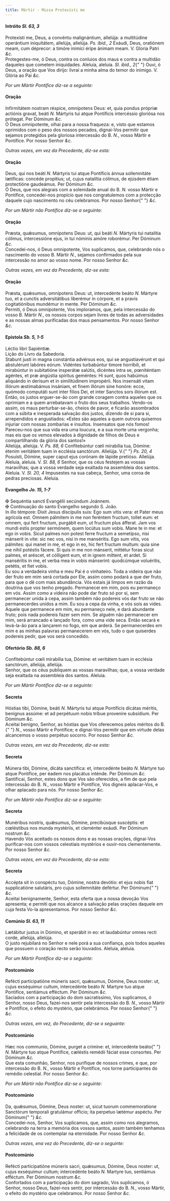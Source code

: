 ```yaml
---
title: Mártir - Missa Protexísti me
---
```


<h4 class="text-center">
  Intróito <em>Sl. 63, 3</em>
</h4>
<div class="grid grid-cols-2 gap-5">
  <div class="col-6 dropcaps text-justify">
    Protexísti me, Deus, a convéntu malignántium, allelúja: a multitúdine
    operántium iniquitátem, allelúja, allelúja. <em>Ps. ibid., 2</em> Exáudi,
    Deus, oratiónem meam, cum déprecor: a timóre inimíci éripe ánimam meam. V.
    Gloria Patri <em>&c.</em>
  </div>
  <div class="col-6 dropcaps text-justify">
    Protegestes-me, ó Deus, contra os conluios dos maus e contra a multidão
    daqueles que cometem iniquidades. Aleluia, aleluia. <em>Sl. ibid., 2</em>{" "}
    Ouvi, ó Deus, a oração que Vos dirijo: livrai a minha alma do temor do
    inimigo. V. Glória ao Pai <em>&c.</em>
  </div>
</div>

<em>Por um Mártir Pontífice diz-se a seguinte:</em>

<h4 class="text-center">Oração</h4>
<div class="grid grid-cols-2 gap-5">
  <div class="col-6 dropcaps text-justify">
    Infirmitátem nostram réspice, omnípotens Deus: et, quia pondus própriæ
    actiónis gravat, beáti <em>N. </em>Mártyris tui atque Pontíficis intercéssio
    gloriósa nos prótegat. Per Dóminum <em>&c.</em>
  </div>
  <div class="col-6 dropcaps text-justify">
    Ó Deus omnipotente, olhai para a nossa fraqueza: e, visto que estamos
    oprimidos com o peso dos nossos pecados, dignai-Vos permitir que sejamos
    protegidos pela gloriosa intercessão do B. <em>N.</em>, vosso Mártir e
    Pontífice. Por nosso Senhor <em>&c.</em>
  </div>
</div>

<em>Outras vezes, em vez da Precedente, diz-se esta:</em>

<h4 class="text-center">Oração</h4>
<div class="grid grid-cols-2 gap-5">
  <div class="col-6 dropcaps text-justify">
    Deus, qui nos beáti <em>N. </em>Mártyris tui atque Pontíficis ánnua
    sollemnitáte lætíficas: concéde propítius; ut, cujus natalítia cólímus, de
    ejúsdem étiam protectióne gaudeámus. Per Dóminum <em>&c.</em>
  </div>
  <div class="col-6 dropcaps text-justify">
    Ó Deus, que nos alegrais com a solenidade anual do B. <em>N. </em>vosso
    Mártir e Pontífice, concedei-nos propício que nos congratulemos com a
    protecção daquele cujo nascimento no céu celebramos. Por nosso Senhor{" "}
    <em>&c.</em>
  </div>
</div>

<em>Por um Mártir não Pontífice diz-se a seguinte:</em>

<h4 class="text-center">Oração</h4>
<div class="grid grid-cols-2 gap-5">
  <div class="col-6 dropcaps text-justify">
    Præsta, quǽsumus, omnípotens Deus: ut, qui beáti <em>N. </em>Mártyris tui
    natalítia cólimus, intercessióne ejus, in tui nóminis amóre roborémur. Per
    Dóminum <em>&c.</em>
  </div>
  <div class="col-6 dropcaps text-justify">
    Concedei-nos, ó Deus omnipotente, Vos suplicamos, que, celebrando nós o
    nascimento do vosso B. Mártir <em>N.</em>, sejamos confirmados pela sua
    intercessão no amor ao vosso nome. Por nosso Senhor <em>&c.</em>
  </div>
</div>

<em>Outras vezes, em vez da Precedente, diz-se esta:</em>

<h4 class="text-center">Oração</h4>
<div class="grid grid-cols-2 gap-5">
  <div class="col-6 dropcaps text-justify">
    Præsta, quǽsumus, omnípotens Deus: ut, intercedénte beáto <em>N. </em>
    Mártyre tuo, et a cunctis adversitátibus liberémur in córpore, et a pravis cogitatiónibus
    mundémur in mente. Per Dóminum <em>&c.</em>
  </div>
  <div class="col-6 dropcaps text-justify">
    Permiti, ó Deus omnipotente, Vos imploramos, que, pela intercessão do vosso
    B. Mártir <em>N.</em>, os nossos corpos sejam livres de todas as
    adversidades e as nossas almas purificadas dos maus pensamentos. Por nosso
    Senhor <em>&c.</em>
  </div>
</div>

<h4 class="text-center">
  Epístola <em>Sb. 5, 1-5</em>
</h4>
<div class="grid grid-cols-2 gap-5">
  <div class="col-6 text-justify">Léctio libri Sapiéntiæ.</div>
  <div class="col-6 text-justify">Lição do Livro da Sabedoria.</div>
  <div class="col-6 dropcaps text-justify">
    Stabunt justi in magna constántia advérsus eos, qui se angustiavérunt et qui
    abstulérunt labóres eórum. Vidéntes turbabúntur timore horríbili, et
    mirabúntur in subitatióne insperátæ salútis, dicéntes intra se, pœniténtiam
    agéntes, et præ angústia spíritus geméntes: Hi sunt, quos habúimus aliquándo
    in derísum et in similitúdinem impropérii. Nos insensáti vitam illórum
    æstimabámus insániam, et finem illórum sine honóre: ecce, quómodo computáti
    sunt inter fílios Dei, et inter Sanctos sors illórum est.
  </div>
  <div class="col-6 dropcaps text-justify">
    Então, os justos erguer-se-ão com grande coragem contra aqueles que os
    oprimiam e a quem arrebatavam o fruto dos seus trabalhos. Vendo-os assim, os
    maus perturbar-se-ão, cheios de pavor, e ficarão assombrados com a súbita e
    inesperada salvação dos justos, dizendo de si para si, arrependidos e
    angustiados: «Estes são aqueles a quem outrora quisemos injuriar com nossas
    zombarias e insultos. Insensatos que nós fomos! Pareceu-nos que sua vida era
    uma loucura, e a sua morte uma vergonha; mas eis que os vemos elevados à
    dignidade de filhos de Deus e compartilhando da glória dos santos!»
  </div>
</div>

<div class="grid grid-cols-2 gap-5">
  <div class="col-6 text-justify">
    Allelúja, allelúja. V. <em>Ps. 88, 6</em> Confitebúntur cœli mirabília tua,
    Dómine: étenim veritátem tuam in ecclésia sanctórum. Allelúja. V.{" "}
    <em>Ps. 20, 4</em> Posuísti, Dómine, super caput ejus corónam de lápide
    pretióso. Allelúja.
  </div>
  <div class="col-6 text-justify">
    Aleluia, aleluia. V. <em>Sl. 88, 6</em> Senhor, que os céus festejem as
    vossas maravilhas; que a vossa verdade seja exaltada na assembleia dos
    santos. Aleluia. V. <em>Sl. 20, 4</em> Impusestes na sua cabeça, Senhor, uma
    coroa de pedras preciosas. Aleluia.
  </div>
</div>

<h4 class="text-center">
  Evangelho <em>Jo. 15, 1-7</em>
</h4>
<div class="grid grid-cols-2 gap-5">
  <div class="col-6 text-justify">
    <span class="text-danger">&#10016;</span> Sequéntia sancti Evangélii
    secúndum Joánnem.
  </div>
  <div class="col-6 text-justify">
    <span class="text-danger">&#10016;</span> Continuação do santo Evangelho
    segundo S. João.
  </div>
  <div class="col-6 dropcaps text-justify">
    In illo témpore: Dixit Jesus discípulis suis: Ego sum vitis vera: et Pater
    meus agrícola est. Omnem pálmitem in me non feréntem fructum, tollet eum: et
    omnem, qui fert fructum, purgábit eum, ut fructum plus áfferat. Jam vos
    mundi estis propter sermónem, quem locútus sum vobis. Mane te in me: et ego
    in vobis. Sicut palmes non potest ferre fructum a semetípso, nisi mánserit
    in vite: sic nec vos, nisi in me manséritis. Ego sum vitis, vos pálmites:
    qui manet in me, et ego in eo, hic fert fructum multum: quia sine me nihil
    potéstis fácere. Si quis in me non mánserit, mittétur foras sicut palmes, et
    aréscet, et cólligent eum, et in ignem mittent, et ardet. Si manséritis in
    me, et verba mea in vobis mánserint: quodcúmque voluéritis, petétis, et fiet
    vobis.
  </div>
  <div class="col-6 dropcaps text-justify">
    Eu sou a verdadeira vinha e meu Pai é o vinhateiro. Toda a videira que não
    der fruto em mim será cortada por Ele, assim como podará a que der fruto,
    para que o dê com mais abundância. Vós estais já limpos em razão da doutrina
    que vos tenho pregado. Permanecei em mim, pois eu permaneço em vós. Assim
    como a videira não pode dar fruto só por si, sem permanecer unida à cepa,
    assim também não podereis vós dar fruto se não permanecerdes unidos a mim.
    Eu sou a cepa da vinha, e vós sois as vides. Aquele que permanece em mim, eu
    permaneço nele, e dará abundante fruto; pois nada podereis fazer sem mim. Se
    alguém não permanecer em mim, será arrancado e lançado fora, como uma vide
    seca. Então secará e levá-la-ão para a lançarem no fogo, em que arderá. Se
    permanecerdes em mim e as minhas palavras permanecerem em vós, tudo o que
    quiserdes podereis pedir, que vos será concedido.
  </div>
</div>

<h4 class="text-center">
  Ofertório <em>Sb. 88, 6</em>
</h4>
<div class="grid grid-cols-2 gap-5">
  <div class="col-6 dropcaps text-justify">
    Confitebúntur cœli mirabília tua, Dómine: et veritátem tuam in ecclésia
    sanctórum, allelúja, allelúja.
  </div>
  <div class="col-6 dropcaps text-justify">
    Senhor, que os céus publiquem as vossas maravilhas; que, a vossa verdade
    seja exaltada na assembleia dos santos. Aleluia.
  </div>
</div>

<em>Por um Mártir Pontífice diz-se a seguinte:</em>

<h4 class="text-center">Secreta</h4>
<div class="grid grid-cols-2 gap-5">
  <div class="col-6 dropcaps text-justify">
    Hóstias tibi, Dómine, beáti <em>N. </em>Mártyris tui atque Pontíficis
    dicátas méritis, benígnus assúme: et ad perpétuum nobis tríbue proveníre
    subsídium. Per Dóminum <em>&c.</em>
  </div>
  <div class="col-6 dropcaps text-justify">
    Aceitai benigno, Senhor, as hóstias que Vos oferecemos pelos méritos do B.{" "}
    <em>N.</em>, vosso Mártir e Pontífice; e dignai-Vos permitir que em virtude
    delas alcancemos o vosso perpétuo socorro. Por nosso Senhor <em>&c.</em>
  </div>
</div>

<em>Outras vezes, em vez da Precedente, diz-se esta:</em>

<h4 class="text-center">Secreta</h4>
<div class="grid grid-cols-2 gap-5">
  <div class="col-6 dropcaps text-justify">
    Múnera tibi, Dómine, dicáta sanctífica: et, intercedénte beáto <em>N. </em>
    Mártyre tuo atque Pontífice, per éadem nos placátus inténde. Per Dóminum <em>
      &c.
    </em>
  </div>
  <div class="col-6 dropcaps text-justify">
    Santificai, Senhor, estes dons que Vos são oferecidos, a fim de que pela
    intercessão do B. <em>N.</em>, vosso Mártir e Pontífice, Vos digneis
    aplacar-Vos, e olhar aplacado para nós. Por nosso Senhor <em>&c.</em>
  </div>
</div>

<em>Por um Mártir não Pontífice diz-se a seguinte:</em>

<h4 class="text-center">Secreta</h4>
<div class="grid grid-cols-2 gap-5">
  <div class="col-6 dropcaps text-justify">
    Munéribus nostris, quǽsumus, Dómine, precibúsque suscéptis: et cœléstibus
    nos munda mystériis, et cleménter exáudi. Per Dóminum nostrum <em>&c.</em>
  </div>
  <div class="col-6 dropcaps text-justify">
    Havendo Vós aceitado os nossos dons e as nossas orações, dignai-Vos
    purificar-nos com vossos celestiais mystérios e ouvir-nos clementemente. Por
    nosso Senhor <em>&c.</em>
  </div>
</div>

<em>Outras vezes, em vez da Precedente, diz-se esta:</em>

<h4 class="text-center">Secreta</h4>
<div class="grid grid-cols-2 gap-5">
  <div class="col-6 dropcaps text-justify">
    Accépta sit in conspéctu tuo, Dómine, nostra devótio: et ejus nobis fiat
    supplicatióne salutáris, pro cujus sollemnitáte defértur. Per Dóminum{" "}
    <em>&c.</em>
  </div>
  <div class="col-6 dropcaps text-justify">
    Aceitai benignamente, Senhor, esta oferta que a nossa devoção Vos apresenta;
    e permiti que nos alcance a salvação pelas orações daquele em cuja festa
    Vo-la apresentamos. Por nosso Senhor <em>&c.</em>
  </div>
</div>

<h4 class="text-center">
  Comúnio <em>Sl. 63, 11</em>
</h4>
<div class="grid grid-cols-2 gap-5">
  <div class="col-6 dropcaps text-justify">
    Lætábitur justus in Dómino, et sperábit in eo: et laudabúntur omnes recti
    corde, allelúja, allelúja.
  </div>
  <div class="col-6 dropcaps text-justify">
    O justo rejubilará no Senhor e nele porá a sua confiança, pois todos aqueles
    que possuem o coração recto serão louvados. Aleluia, aleluia.
  </div>
</div>

<em>Por um Mártir Pontífice diz-se o seguinte:</em>

<h4 class="text-center">Postcomúnio</h4>
<div class="grid grid-cols-2 gap-5">
  <div class="col-6 dropcaps text-justify">
    Refécti participatióne múneris sacri, quǽsumus, Dómine, Deus noster: ut,
    cujus exséquimur cultum, intercedénte beáto <em>N. </em>Martyre tuo atque
    Pontifice, sentiámus efféctum. Per Dóminum <em>&c.</em>
  </div>
  <div class="col-6 dropcaps text-justify">
    Saciados com a participação do dom sacratíssimo, Vos suplicamos, ó Senhor,
    nosso Deus, fazei-nos sentir pela intercessão do B. <em>N.</em>, vosso
    Mártir e Pontífice, o efeito do mystério, que celebrámos. Por nosso Senhor{" "}
    <em>&c.</em>
  </div>
</div>

<em>Outras vezes, em vez, do Precedente, diz-se o seguante:</em>

<h4 class="text-center">Postcomúnio</h4>
<div class="grid grid-cols-2 gap-5">
  <div class="col-6 dropcaps text-justify">
    Hæc nos communio, Dómine, purget a crimine: et, intercedénte beáto{" "}
    <em>N. </em>Mártyre tuo atque Pontifice, cæléstis remédii fáciat esse
    consortes. Per Dóminum <em>&c.</em>
  </div>
  <div class="col-6 dropcaps text-justify">
    Que esta comunhão, Senhor, nos purifique de nossos crimes, e que, por
    intercessão do B. <em>N.</em>, vosso Mártir e Pontífice, nos torne
    participantes do remédio celestial. Por nosso Senhor <em>&c.</em>
  </div>
</div>

<em>Por um Mártir não Pontífice diz-se o seguinte:</em>

<h4 class="text-center">Postcomúnio</h4>
<div class="grid grid-cols-2 gap-5">
  <div class="col-6 dropcaps text-justify">
    Da, quǽsumus, Dómine, Deus noster: ut, sicut tuorum commemoratione Sanctórum
    temporali gratulámur officio; ita perpetuo lætémur aspéctu. Per Dóminum{" "}
    <em>&c.</em>
  </div>
  <div class="col-6 dropcaps text-justify">
    Concedei-nos, Senhor, Vos suplicamos, que, assim como nos alegramos,
    celebrando na terra a memória dos vossos santos, assim também tenhamos a
    felicidade de os contemplar na eternidade. Por nosso Senhor <em>&c.</em>
  </div>
</div>

<em>Outras vezes, ena vez do Precedente, diz-se o seguinte:</em>

<h4 class="text-center">Postcomúnio</h4>
<div class="grid grid-cols-2 gap-5">
  <div class="col-6 dropcaps text-justify">
    Refécti participatióne múneris sacri, quǽsumus, Dómine, Deus noster: ut,
    cujus exséquimur cultum; intercedénte beáto <em>N. </em>Martyre tuo,
    sentiámus efféctum. Per Dóminum nostrum <em>&c.</em>
  </div>
  <div class="col-6 dropcaps text-justify">
    Confortados com a participação do dom sagrado, Vos suplicamos, ó Senhor,
    nosso Deus, fazei-nos sentir, por intercessão do B. <em>N.</em>, vosso
    Mártir, o efeito do mystério que celebramos. Por nosso Senhor <em>&c.</em>
  </div>
</div>
